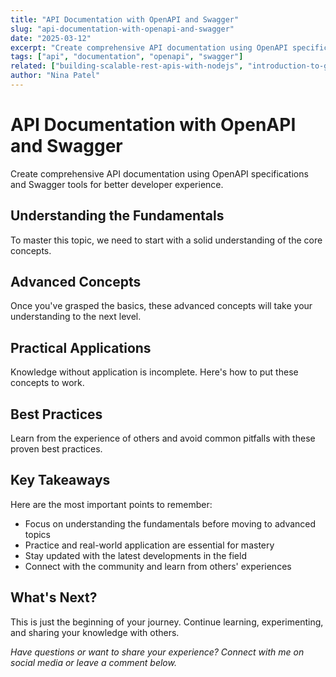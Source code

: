 ```yaml
---
title: "API Documentation with OpenAPI and Swagger"
slug: "api-documentation-with-openapi-and-swagger"
date: "2025-03-12"
excerpt: "Create comprehensive API documentation using OpenAPI specifications and Swagger tools for better developer experience."
tags: ["api", "documentation", "openapi", "swagger"]
related: ["building-scalable-rest-apis-with-nodejs", "introduction-to-graphql-with-apollo", "building-real-time-applications-with-websockets"]
author: "Nina Patel"
---
```


# API Documentation with OpenAPI and Swagger

Create comprehensive API documentation using OpenAPI specifications and Swagger tools for better developer experience.

## Understanding the Fundamentals

To master this topic, we need to start with a solid understanding of the core concepts.

## Advanced Concepts

Once you've grasped the basics, these advanced concepts will take your understanding to the next level.

## Practical Applications

Knowledge without application is incomplete. Here's how to put these concepts to work.

## Best Practices

Learn from the experience of others and avoid common pitfalls with these proven best practices.

## Key Takeaways

Here are the most important points to remember:

- Focus on understanding the fundamentals before moving to advanced topics
- Practice and real-world application are essential for mastery
- Stay updated with the latest developments in the field
- Connect with the community and learn from others' experiences

## What's Next?

This is just the beginning of your journey. Continue learning, experimenting, and sharing your knowledge with others.

*Have questions or want to share your experience? Connect with me on social media or leave a comment below.*

